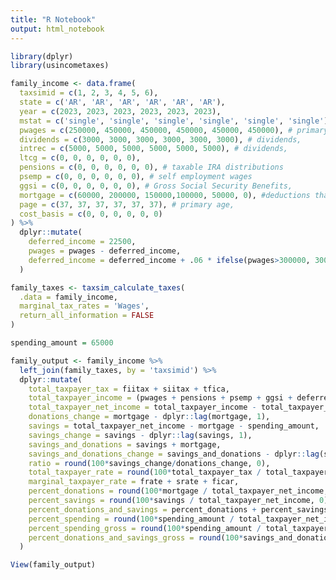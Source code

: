 ```yaml
---
title: "R Notebook"
output: html_notebook
---
```



```r

library(dplyr)
library(usincometaxes)

family_income <- data.frame(
  taxsimid = c(1, 2, 3, 4, 5, 6),
  state = c('AR', 'AR', 'AR', 'AR', 'AR', 'AR'),
  year = c(2023, 2023, 2023, 2023, 2023, 2023),
  mstat = c('single', 'single', 'single', 'single', 'single', 'single'),
  pwages = c(250000, 450000, 450000, 450000, 450000, 450000), # primary wages,
  dividends = c(3000, 3000, 3000, 3000, 3000, 3000), # dividends,
  intrec = c(5000, 5000, 5000, 5000, 5000, 5000), # dividends,
  ltcg = c(0, 0, 0, 0, 0, 0),
  pensions = c(0, 0, 0, 0, 0, 0), # taxable IRA distributions
  psemp = c(0, 0, 0, 0, 0, 0), # self employment wages
  ggsi = c(0, 0, 0, 0, 0, 0), # Gross Social Security Benefits,
  mortgage = c(60000, 200000, 150000,100000, 50000, 0), #deductions that are not a preference for the AMT
  page = c(37, 37, 37, 37, 37, 37), # primary age,
  cost_basis = c(0, 0, 0, 0, 0, 0)
) %>%
  dplyr::mutate(
    deferred_income = 22500,
    pwages = pwages - deferred_income,
    deferred_income = deferred_income + .06 * ifelse(pwages>300000, 300000, pwages)
  )

family_taxes <- taxsim_calculate_taxes(
  .data = family_income,
  marginal_tax_rates = 'Wages',
  return_all_information = FALSE
) 

spending_amount = 65000

family_output <- family_income %>%
  left_join(family_taxes, by = 'taxsimid') %>%
  dplyr::mutate(
    total_taxpayer_tax = fiitax + siitax + tfica,
    total_taxpayer_income = (pwages + pensions + psemp + ggsi + deferred_income + dividends + intrec),
    total_taxpayer_net_income = total_taxpayer_income - total_taxpayer_tax,
    donations_change = mortgage - dplyr::lag(mortgage, 1),
    savings = total_taxpayer_net_income - mortgage - spending_amount,
    savings_change = savings - dplyr::lag(savings, 1),
    savings_and_donations = savings + mortgage,
    savings_and_donations_change = savings_and_donations - dplyr::lag(savings_and_donations, 1),
    ratio = round(100*savings_change/donations_change, 0),
    total_taxpayer_rate = round(100*total_taxpayer_tax / total_taxpayer_income, 0),
    marginal_taxpayer_rate = frate + srate + ficar,
    percent_donations = round(100*mortgage / total_taxpayer_net_income, 0),
    percent_savings = round(100*savings / total_taxpayer_net_income, 0),
    percent_donations_and_savings = percent_donations + percent_savings,
    percent_spending = round(100*spending_amount / total_taxpayer_net_income, 0),
    percent_spending_gross = round(100*spending_amount / total_taxpayer_income, 0),
    percent_donations_and_savings_gross = round(100*savings_and_donations / total_taxpayer_income, 0)
  )

View(family_output)

```

